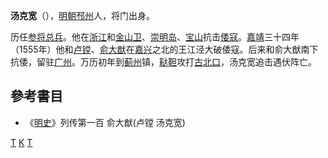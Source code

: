 '''汤克宽'''（{{bd|？||1576年|catIdx=T}}），[[明朝|明朝]][[邳州|邳州]]人，将门出身。

历任[[参将|参将]][[总兵|总兵]]。他在[[浙江|浙江]]和[[金山卫|金山卫]]、[[崇明岛|崇明岛]]、[[寶山區_(上海市)|宝山]]抗击[[倭寇|倭寇]]。[[嘉靖|嘉靖]]三十四年（1555年）他和[[卢镗|卢镗]]、[[俞大猷|俞大猷]]在[[嘉兴|嘉兴]]之北的王江泾大破倭寇。后来和俞大猷南下抗倭，留驻[[广州|广州]]。万历初年到[[蓟州|蓟州]]镇，[[鞑靼|鞑靼]]攻打[[古北口|古北口]]，汤克宽追击遇伏阵亡。

==參考書目==
* 《[[明史|明史]]》列传第一百 俞大猷(卢镗 汤克宽) 
[[Category:明朝军事人物|T]]
[[Category:汤姓|K]]
[[Category:邳州人|T]]